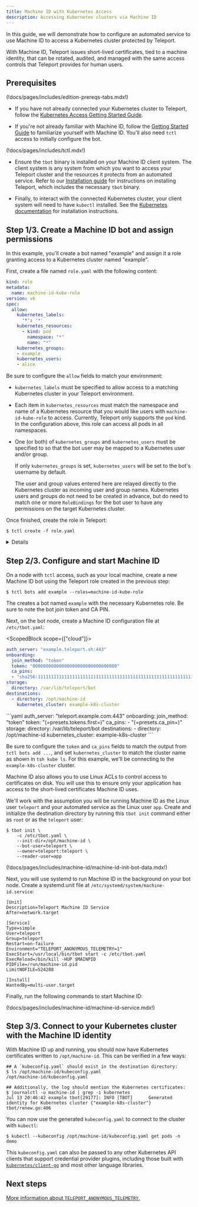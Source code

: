```yaml
---
title: Machine ID with Kubernetes Access
description: Accessing Kubernetes clusters via Machine ID
---
```


In this guide, we will demonstrate how to configure an automated service to use
Machine ID to access a Kubernetes cluster protected by Teleport.

With Machine ID, Teleport issues short-lived certificates, tied to a machine
identity, that can be rotated, audited, and managed with the same access
controls that Teleport provides for human users.

## Prerequisites

(!docs/pages/includes/edition-prereqs-tabs.mdx!)

- If you have not already connected your Kubernetes cluster to Teleport, follow
the [Kubernetes Access Getting Started Guide](../../kubernetes-access/getting-started.mdx).

- If you're not already familiar with Machine ID, follow the
[Getting Started Guide](../getting-started.mdx) to familiarize yourself with
Machine ID. You'll also need `tctl` access to initially configure the bot.

(!docs/pages/includes/tctl.mdx!)

- Ensure the `tbot` binary is installed on your Machine ID client system.
The client system is any system from which you want to access your Teleport
cluster and the resources it protects from an automated service. Refer to our
[Installation guide](../../installation.mdx) for instructions on installing
Teleport, which includes the necessary `tbot` binary.

- Finally, to interact with the connected Kubernetes cluster, your client system
will need to have `kubectl` installed. See the
[Kubernetes documentation](https://kubernetes.io/docs/tasks/tools/) for
installation instructions.

## Step 1/3. Create a Machine ID bot and assign permissions

In this example, you'll create a bot named "example" and assign it a role
granting access to a Kubernetes cluster named "example".

First, create a file named `role.yaml` with the following content:
```yaml
kind: role
metadata:
  name: machine-id-kube-role
version: v6
spec:
  allow:
    kubernetes_labels:
      '*': '*'
    kubernetes_resources:
      - kind: pod
        namespace: "*"
        name: "*"
    kubernetes_groups:
    - example
    kubernetes_users:
    - alice
```

Be sure to configure the `allow` fields to match your environment:
 - `kubernetes_labels` must be specified to allow access to a matching
   Kubernetes cluster in your Teleport environment.

 - Each item in `kubernetes_resources` must match the namespace and name of a
   Kubernetes resource that you would like users with `machine-id-kube-role` to
   access. Currently, Teleport only supports the `pod` kind. In the
   configuration above, this role can access all pods in all namespaces.

 - One (or both) of `kubernetes_groups` and `kubernetes_users` must be specified
   to so that the bot user may be mapped to a Kubernetes user and/or group.

   If only `kubernetes_groups` is set, `kubernetes_users` will be set to the
   bot's username by default.

   The user and group values entered here are relayed directly to the Kubernetes
   cluster as incoming user and group names. Kubernetes users and groups do not
   need to be created in advance, but do need to match one or more
   `RoleBindings` for the bot user to have any permissions on the target
   Kubernetes cluster.

Once finished, create the role in Teleport:
```code
$ tctl create -f role.yaml
```

<Details
title="Create a Kubernetes Role and RoleBinding"
opened={true}
>
If you don't have an existing Kubernetes `Role` or `RoleBinding` to grant your
Machine ID bot, create one as follows.

Kubernetes clusters often come with pre-made roles which may meet the needs of
your application, such as `view` and `edit`. You may view these preexisting
rules by running the following:
```code
$ kubectl get clusterrole
```

If you'd prefer to create a role of your own, the following command can be used
to create a rule with narrow access to certain resources types in the
`example-namespace` namespace:
```code
## This creates a role allowing `get` and `list` on pods and deployments.
$ kubectl create role example-role \
  --namespace=example-namespace \
  --verb=get,list \
  --resource=pods,deployments
```

Next, create a role binding to connect the bot to your role. You may bind either
the bot's mapped `User` or mapped `Group` to a role, however it must have been
granted the matching `User` or `Group` via a Teleport role above:

```code
## This binds the new role to the group `example`
$ kubectl create rolebinding example-rolebinding-group \
  --namespace=demo \
  --role=example-role \
  --group=example
## Alternatively, this binds the new role to the user `alice`
$ kubectl create rolebinding example-rolebinding-user \
  --namespace=demo \
  --role=example-role \
  --user=alice
## If binding to a ClusterRole like `view`, instead run the following:
$ kubectl create rolebinding example-rolebinding-user \
  --namespace=demo \
  --clusterrole=view \
  --user=alice
```

You can grant cluster-wide access to your bot user by instead creating `ClusterRole` and
`ClusterRoleBinding` resources, which are not namespaced and use an otherwise
identical syntax.
</Details>

## Step 2/3. Configure and start Machine ID

On a node with `tctl` access, such as your local machine, create a new Machine ID bot using the
Teleport role created in the previous step:

```code
$ tctl bots add example --roles=machine-id-kube-role
```

The creates a bot named `example` with the necessary Kubernetes role. Be sure to
note the bot join token and CA PIN.

Next, on the bot node, create a Machine ID configuration file at
`/etc/tbot.yaml`:

<ScopedBlock scope={["cloud"]}>
```yaml
auth_server: "example.teleport.sh:443"
onboarding:
  join_method: "token"
  token: "00000000000000000000000000000000"
  ca_pins:
  - "sha256:1111111111111111111111111111111111111111111111111111111111111111"
storage:
  directory: /var/lib/teleport/bot
destinations:
  - directory: /opt/machine-id
    kubernetes_cluster: example-k8s-cluster
```
</ScopedBlock>
<ScopedBlock scope={["oss","enterprise"]}>
```yaml
auth_server: "teleport.example.com:443"
onboarding:
  join_method: "token"
  token: "(=presets.tokens.first=)"
  ca_pins:
  - "(=presets.ca_pin=)"
storage:
  directory: /var/lib/teleport/bot
destinations:
  - directory: /opt/machine-id
    kubernetes_cluster: example-k8s-cluster
```
</ScopedBlock>

Be sure to configure the `token` and `ca_pins` fields to match the output from
`tctl bots add ...`, and set `kubernetes_cluster` to match the cluster name as
shown in `tsh kube ls`. For this example, we'll be connecting to the
`example-k8s-cluster` cluster.

Machine ID also allows you to use Linux ACLs to control access to certificates
on disk. You will use this to ensure only your application has access to the
short-lived certificates Machine ID uses.

We'll work with the assumption you will be running Machine ID as the Linux user
`teleport` and your automated service as the Linux user `app`. Create and
initialize the destination directory by running this `tbot init` command either
as `root` or as the `teleport` user:

```code
$ tbot init \
    -c /etc/tbot.yaml \
    --init-dir=/opt/machine-id \
    --bot-user=teleport \
    --owner=teleport:teleport \
    --reader-user=app
```

(!docs/pages/includes/machine-id/machine-id-init-bot-data.mdx!)

Next, you will use systemd to run Machine ID in the background on your
bot node. Create a systemd.unit file at
`/etc/systemd/system/machine-id.service`:

```systemd
[Unit]
Description=Teleport Machine ID Service
After=network.target

[Service]
Type=simple
User=teleport
Group=teleport
Restart=on-failure
Environment="TELEPORT_ANONYMOUS_TELEMETRY=1"
ExecStart=/usr/local/bin/tbot start -c /etc/tbot.yaml
ExecReload=/bin/kill -HUP $MAINPID
PIDFile=/run/machine-id.pid
LimitNOFILE=524288

[Install]
WantedBy=multi-user.target
```

Finally, run the following commands to start Machine ID:

(!docs/pages/includes/machine-id/machine-id-service.mdx!)

## Step 3/3. Connect to your Kubernetes cluster with the Machine ID identity

With Machine ID up and running, you should now have Kubernetes certificates
written to `/opt/machine-id`. This can be verified in a few ways:

```code
## A `kubeconfig.yaml` should exist in the destination directory:
$ ls /opt/machine-id/kubeconfig.yaml
/opt/machine-id/kubeconfig.yaml

## Additionally, the log should mention the Kubernetes certificates:
$ journalctl -u machine-id | grep -i kubernetes
Jul 13 20:46:42 example tbot[29177]: INFO [TBOT]      Generated identity for Kubernetes cluster {"example-k8s-cluster"} tbot/renew.go:406
```

You can now use the generated `kubeconfig.yaml` to connect to the cluster with
`kubectl`:

```code
$ kubectl --kubeconfig /opt/machine-id/kubeconfig.yaml get pods -n demo
```

This `kubeconfig.yaml` can also be passed to any other Kubernetes API clients
that support credential provider plugins, including those built with 
[`kubernetes/client-go`](https://github.com/kubernetes/client-go) and most other
language libraries.

## Next steps

[More information about `TELEPORT_ANONYMOUS_TELEMETRY`.](../reference/telemetry.mdx)
